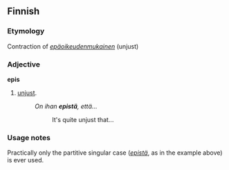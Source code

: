 ==Finnish==

===Etymology===
Contraction of ''[[epäoikeudenmukainen]]'' (unjust)

===Adjective===
'''epis'''

# {{context|teen slang|lang=fi}} [[unjust]].
#:''On ihan '''epistä''', että...''
#::It's quite unjust that...

===Usage notes===
Practically only the partitive singular case (''[[epistä]]'', as in the example above) is ever used.